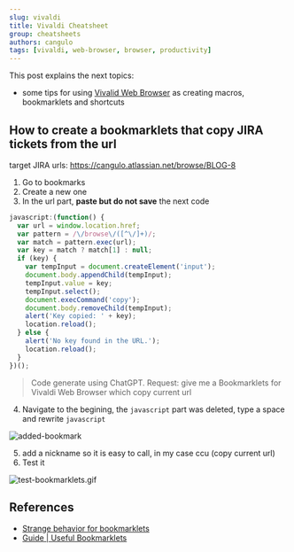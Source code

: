 ```yaml
---
slug: vivaldi
title: Vivaldi Cheatsheet
group: cheatsheets
authors: cangulo
tags: [vivaldi, web-browser, browser, productivity]
---
```


This post explains the next topics:
* some tips for using [Vivalid Web Browser](https://vivaldi.com) as creating macros, bookmarklets and shortcuts

<!--truncate-->

## How to create a bookmarklets that copy JIRA tickets from the url

target JIRA urls: https://cangulo.atlassian.net/browse/BLOG-8

1. Go to bookmarks
2. Create a new one
3. In the url part, **paste but do not save** the next code


```javascript
javascript:(function() {
  var url = window.location.href;
  var pattern = /\/browse\/([^\/]+)/;
  var match = pattern.exec(url);
  var key = match ? match[1] : null;
  if (key) {
    var tempInput = document.createElement('input');
    document.body.appendChild(tempInput);
    tempInput.value = key;
    tempInput.select();
    document.execCommand('copy');
    document.body.removeChild(tempInput);
    alert('Key copied: ' + key);
    location.reload();
  } else {
    alert('No key found in the URL.');
    location.reload();
  }
})();
```
> Code generate using ChatGPT. Request: give me a  Bookmarklets for Vivaldi Web Browser which copy current url

4. Navigate to the begining, the `javascript` part was deleted, type a space and rewrite `javascript`

![added-bookmark](added-bookmark.gif)

5. add a nickname so it is easy to call, in my case ccu (copy current url)
6. Test it

![test-bookmarklets.gif](test-bookmarklets.gif)

## References

* [Strange behavior for bookmarklets](https://forum.vivaldi.net/topic/84388/strange-behavior-for-bookmarklets)
* [Guide | Useful Bookmarklets](https://forum.vivaldi.net/topic/54337/guide-useful-bookmarklets)
